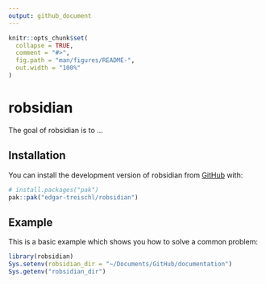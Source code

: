 ```yaml
---
output: github_document
---
```


<!-- README.md is generated from README.Rmd. Please edit that file -->

```r
knitr::opts_chunk$set(
  collapse = TRUE,
  comment = "#>",
  fig.path = "man/figures/README-",
  out.width = "100%"
)
```

# robsidian

<!-- badges: start -->
<!-- badges: end -->

The goal of robsidian is to ...

## Installation

You can install the development version of robsidian from [GitHub](https://github.com/) with:

``` r
# install.packages("pak")
pak::pak("edgar-treischl/robsidian")
```

## Example

This is a basic example which shows you how to solve a common problem:

```r
library(robsidian)
Sys.setenv(robsidian_dir = "~/Documents/GitHub/documentation")
Sys.getenv("robsidian_dir")
```

